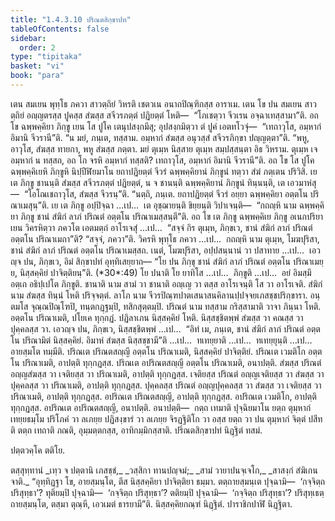 ```yaml
---
title: "1.4.3.10 ปริณตสิกฺขาปท"
tableOfContents: false
sidebar:
  order: 2
type: "tipitaka"
basket: "vi"
book: "para"
---
```



<DynamicBreadcrumb />

<Division number="657" book="para">

<Paragraph number="2421" book="para">
เตน สมเยน พุทฺโธ ภควา สาวตฺถิยํ วิหรติ เชตวเน อนาถปิณฺฑิกสฺส อาราเม. เตน โข ปน สมเยน สาวตฺถิยํ อญฺญตรสฺส ปูคสฺส สํฆสฺส สจีวรภตฺตํ ปฏิยตฺตํ โหติ—  “โภเชตฺวา จีวเรน อจฺฉาเทสฺสามา”ติ. อถ โข ฉพฺพคฺคิยา ภิกฺขู เยน โส ปูโค เตนุปสงฺกมึสุ; อุปสงฺกมิตฺวา ตํ ปูคํ เอตทโวจุํ—  “เทถาวุโส, อมฺหากํ อิมานิ จีวรานี”ติ. “น มยํ, ภนฺเต, ทสฺสาม. อมฺหากํ สํฆสฺส อนุวสฺสํ สจีวรภิกฺขา ปญฺญตฺตา”ติ. “พหู, อาวุโส, สํฆสฺส ทายกา, พหู สํฆสฺส ภตฺตา. มยํ ตุเมฺห นิสฺสาย ตุเมฺห สมฺปสฺสนฺตา อิธ วิหราม. ตุเมฺห เจ อมฺหากํ น ทสฺสถ, อถ โก จรหิ อมฺหากํ ทสฺสติ? เทถาวุโส, อมฺหากํ อิมานิ จีวรานี”ติ. อถ โข โส ปูโค ฉพฺพคฺคิเยหิ ภิกฺขูหิ นิปฺปีฬิยมาโน ยถาปฏิยตฺตํ จีวรํ ฉพฺพคฺคิยานํ ภิกฺขูนํ ทตฺวา สํฆํ ภตฺเตน ปริวิสิ. เย เต ภิกฺขู ชานนฺติ สํฆสฺส สจีวรภตฺตํ ปฏิยตฺตํ, น จ ชานนฺติ ฉพฺพคฺคิยานํ ภิกฺขูนํ ทินฺนนฺติ, เต เอวมาหํสุ—  “โอโณเชถาวุโส, สํฆสฺส จีวรนฺ”ติ. “นตฺถิ, ภนฺเต. ยถาปฏิยตฺตํ จีวรํ อยฺยา ฉพฺพคฺคิยา อตฺตโน ปริณาเมสุนฺ”ติ. เย เต ภิกฺขู อปฺปิจฺฉา …เป…  เต อุชฺฌายนฺติ ขิยฺยนฺติ วิปาเจนฺติ—  “กถญฺหิ นาม ฉพฺพคฺคิยา ภิกฺขู ชานํ สํฆิกํ ลาภํ ปริณตํ อตฺตโน ปริณาเมสฺสนฺตี”ติ.
</Paragraph>

<Paragraph number="2422" book="para">
อถ โข เต ภิกฺขู ฉพฺพคฺคิเย ภิกฺขู อเนกปริยาเยน วิครหิตฺวา ภควโต เอตมตฺถํ อาโรเจสุํ …เป…  “สจฺจํ กิร ตุเมฺห, ภิกฺขเว, ชานํ สํฆิกํ ลาภํ ปริณตํ อตฺตโน ปริณาเมถา”ติ? “สจฺจํ, ภควา”ติ. วิครหิ พุทฺโธ ภควา …เป…  กถญฺหิ นาม ตุเมฺห, โมฆปุริสา, ชานํ สํฆิกํ ลาภํ ปริณตํ อตฺตโน ปริณาเมสฺสถ. เนตํ, โมฆปุริสา, อปฺปสนฺนานํ วา ปสาทาย …เป…  เอวญฺจ ปน, ภิกฺขเว, อิมํ สิกฺขาปทํ อุทฺทิเสยฺยาถ—
</Paragraph>

</Division>
<Division number="658" book="para">

<Paragraph number="2423" book="para">
<Emphasis>“โย ปน ภิกฺขุ ชานํ สํฆิกํ ลาภํ ปริณตํ อตฺตโน ปริณาเมยฺย, นิสฺสคฺคิยํ ปาจิตฺติยนฺ”</Emphasis>ติ. (*30*:<Emphasis>49</Emphasis>)
</Paragraph>

</Division>
<Division number="659" book="para">

<Paragraph number="2424" book="para">
<Emphasis>โย ปนา</Emphasis>ติ โย ยาทิโส …เป…  <Emphasis>ภิกฺขู</Emphasis>ติ …เป…  อยํ อิมสฺมึ อตฺเถ อธิปฺเปโต ภิกฺขูติ.
</Paragraph>

<Paragraph number="2425" book="para">
<Emphasis>ชานาติ</Emphasis> นาม สามํ วา ชานาติ อญฺเญ วา ตสฺส อาโรเจนฺติ โส วา อาโรเจติ.
</Paragraph>

<Paragraph number="2426" book="para">
<Emphasis>สํฆิกํ</Emphasis> นาม สํฆสฺส ทินฺนํ โหติ ปริจฺจตฺตํ.
</Paragraph>

<Paragraph number="2427" book="para">
<Emphasis>ลาโภ</Emphasis> นาม จีวรปิณฺฑปาตเสนาสนคิลานปฺปจฺจยเภสชฺชปริกฺขารา. อนฺตมโส จุณฺณปิณฺโฑปิ, ทนฺตกฏฺฐมฺปิ, ทสิกสุตฺตมฺปิ.
</Paragraph>

<Paragraph number="2428" book="para">
<Emphasis>ปริณตํ</Emphasis> นาม ทสฺสาม กริสฺสามาติ วาจา ภินฺนา โหติ.
</Paragraph>

<Paragraph number="2429" book="para">
อตฺตโน ปริณาเมติ, ปโยเค ทุกฺกฏํ. ปฏิลาเภน นิสฺสคฺคิยํ โหติ. นิสฺสชฺชิตพฺพํ สํฆสฺส วา คณสฺส วา ปุคฺคลสฺส วา. เอวญฺจ ปน, ภิกฺขเว, นิสฺสชฺชิตพฺพํ …เป…  “อิทํ เม, ภนฺเต, ชานํ สํฆิกํ ลาภํ ปริณตํ อตฺตโน ปริณามิตํ นิสฺสคฺคิยํ. อิมาหํ สํฆสฺส นิสฺสชฺชามี”ติ …เป…  ทเทยฺยาติ …เป…  ทเทยฺยุนฺติ …เป…  อายสฺมโต ทมฺมีติ.
</Paragraph>

</Division>
<Division number="660" book="para">

<Paragraph number="2430" book="para">
ปริณเต ปริณตสญฺญี อตฺตโน ปริณาเมติ, นิสฺสคฺคิยํ ปาจิตฺติยํ.
</Paragraph>

<Paragraph number="2431" book="para">
ปริณเต เวมติโก อตฺตโน ปริณาเมติ, อาปตฺติ ทุกฺกฏสฺส. ปริณเต อปริณตสญฺญี อตฺตโน ปริณาเมติ, อนาปตฺติ. สํฆสฺส ปริณตํ อญฺญสํฆสฺส วา เจติยสฺส วา ปริณาเมติ, อาปตฺติ ทุกฺกฏสฺส. เจติยสฺส ปริณตํ อญฺญเจติยสฺส วา สํฆสฺส วา ปุคฺคลสฺส วา ปริณาเมติ, อาปตฺติ ทุกฺกฏสฺส. ปุคฺคลสฺส ปริณตํ อญฺญปุคฺคลสฺส วา สํฆสฺส วา เจติยสฺส วา ปริณาเมติ, อาปตฺติ ทุกฺกฏสฺส. อปริณเต ปริณตสญฺญี, อาปตฺติ ทุกฺกฏสฺส. อปริณเต เวมติโก, อาปตฺติ ทุกฺกฏสฺส. อปริณเต อปริณตสญฺญี, อนาปตฺติ.
</Paragraph>

</Division>
<Division number="661" book="para">

<Paragraph number="2432" book="para">
อนาปตฺติ—  กตฺถ เทมาติ ปุจฺฉิยมาโน ยตฺถ ตุมฺหากํ เทยฺยธมฺโม ปริโภคํ วา ลเภยฺย ปฏิสงฺขารํ วา ลเภยฺย จิรฏฺฐิติโก วา อสฺส ยตฺถ วา ปน ตุมฺหากํ จิตฺตํ ปสีทติ ตตฺถ เทถาติ ภณติ, อุมฺมตฺตกสฺส, อาทิกมฺมิกสฺสาติ.

</Paragraph>
</Division>

<Paragraph number="2433" type="center" book="para">
ปริณตสิกฺขาปทํ นิฏฺฐิตํ ทสมํ.

  
ปตฺตวคฺโค ตติโย.



</Paragraph>

<Paragraph number="2434" type="center" book="para">
ตสฺสุทฺทานํ


</Paragraph>

<Paragraph number="2435" type="verses" book="para">
_เทฺว จ ปตฺตานิ เภสชฺชํ,_  
_วสฺสิกา ทานปญฺจมํ;_  
_สามํ วายาปนจฺเจโก,_  
_สาสงฺกํ สํฆิเกน จาติ._  

</Paragraph>

<Division number="662" book="para">

<Paragraph number="2436" book="para">
“อุทฺทิฏฺฐา โข, อายสฺมนฺโต, ตึส นิสฺสคฺคิยา ปาจิตฺติยา ธมฺมา. ตตฺถายสฺมนฺเต ปุจฺฉามิ—  ‘กจฺจิตฺถ ปริสุทฺธา’? ทุติยมฺปิ ปุจฺฉามิ—  ‘กจฺจิตฺถ ปริสุทฺธา’? ตติยมฺปิ ปุจฺฉามิ—  ‘กจฺจิตฺถ ปริสุทฺธา’? ปริสุทฺเธตฺถายสฺมนฺโต, ตสฺมา ตุณฺหี, เอวเมตํ ธารยามี”ติ.

</Paragraph>
</Division>

<Paragraph number="2437" type="center" book="para">
นิสฺสคฺคิยกณฺฑํ นิฏฺฐิตํ.



</Paragraph>

<Paragraph number="2438" type="center" book="para">
ปาราชิกปาฬิ นิฏฺฐิตา.
</Paragraph>